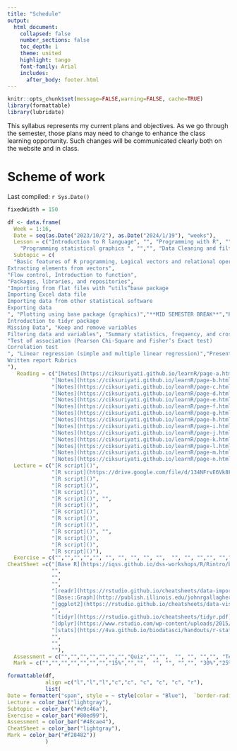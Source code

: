```yaml
---
title: "Schedule"
output:
  html_document:
    collapsed: false
    number_sections: false
    toc_depth: 1
    theme: united
    highlight: tango
    font-family: Arial
    includes:
      after_body: footer.html
---
```


```r
knitr::opts_chunk$set(message=FALSE,warning=FALSE, cache=TRUE)
library(formattable)
library(lubridate)
```

This syllabus represents my current plans and objectives. As we go through the semester, those plans may need to change to enhance the class learning opportunity. Such changes will be communicated clearly both on the website and in class.


# Scheme of work

Last compiled: `r Sys.Date()`

```r
fixedWidth = 150

df <- data.frame(
  Week = 1:16,
  Date = seq(as.Date("2023/10/2"), as.Date("2024/1/19"), "weeks"),
  Lesson = c("Introduction to R language", "", "Programming with R", "", " Importing data into R",
    "Programming statistical graphics ", "","", "Data Cleaning and filtering", "", "Basic Statistical Analysis", "", "", "","", ""),
  Subtopic = c(
  "Basic features of R programming, Logical vectors and relational operators ", "Data frames and list
Extracting elements from vectors", 
"Flow control, Introduction to function", 
"Packages, libraries, and repositories", 
"Importing from flat files with “utils”base package
Importing Excel data file
Importing data from other statistical software
Exporting data
", "Plotting using base package (graphics)","**MID SEMESTER BREAK**","Plotting using ggplot2 package (graphics)", "Introduction to tidy data
Introduction to tidyr package
Missing Data", "Keep and remove variables
Filtering data and variables", "Summary statistics, frequency, and cross tabulation table",  "Test of single mean,independent t-test, paired t-test, one-way ANOVA", "**SPECIAL BREAK**",
"Test of association (Pearson Chi-Square and Fisher’s Exact test)
Correlation test
", "Linear regression (simple and multiple linear regression)","Presentation guidelines
Written report Rubrics
"),
   Reading = c("[Notes](https://ciksuriyati.github.io/learnR/page-a.html)", 
              "[Notes](https://ciksuriyati.github.io/learnR/page-b.html)", 
              "[Notes](https://ciksuriyati.github.io/learnR/page-c.html)", 
              "[Notes](https://ciksuriyati.github.io/learnR/page-d.html)", 
              "[Notes](https://ciksuriyati.github.io/learnR/page-e.html)", 
              "[Notes](https://ciksuriyati.github.io/learnR/page-f.html)", "",
              "[Notes](https://ciksuriyati.github.io/learnR/page-g.html)", 
              "[Notes](https://ciksuriyati.github.io/learnR/page-h.html)", 
              "[Notes](https://ciksuriyati.github.io/learnR/page-i.html)", 
              "[Notes](https://ciksuriyati.github.io/learnR/page-j.html)", 
              "[Notes](https://ciksuriyati.github.io/learnR/page-k.html)", "",
              "[Notes](https://ciksuriyati.github.io/learnR/page-l.html)", 
              "[Notes](https://ciksuriyati.github.io/learnR/page-m.html)",
              "[Notes](https://ciksuriyati.github.io/learnR/page-n.html)"),
  Lecture = c("[R script]()", 
              "[R script](https://drive.google.com/file/d/134NFrvE6Vk8FpoOZkt1uPCbioMWCtWiK/view?usp=share_link)", 
              "[R script]()", 
              "[R script]()", 
              "[R script]()", 
              "[R script]()", "",
              "[R script]()", 
              "[R script]()", 
              "[R script]()", 
              "[R script]()", 
              "[R script]()", "",
              "[R script]()", 
              "[R script]()",
              "[R script]()"),
  Exercise = c("","","","","", "", "", "", "", "",  "", "", "","", "",""),
CheatSheet =c("[Base R](https://iqss.github.io/dss-workshops/R/Rintro/base-r-cheat-sheet.pdf)", 
              "", 
              "", 
              "", 
              "[readr](https://rstudio.github.io/cheatsheets/data-import.pdf)", 
              "[Base::Graph](http://publish.illinois.edu/johnrgallagher/files/2015/10/BaseGraphicsCheatsheet.pdf)", "",
              "[ggplot2](https://rstudio.github.io/cheatsheets/data-visualization.pdf)", 
              "", 
              "[tidyr](https://rstudio.github.io/cheatsheets/tidyr.pdf)", 
              "[dplyr](https://www.rstudio.com/wp-content/uploads/2015/02/data-wrangling-cheatsheet.pdf)", 
              "[stats](https://4va.github.io/biodatasci/handouts/r-stats-cheatsheet.pdf)", "",
              "", 
              "",
              ""),
  Assessment = c("","","","","","","","Quiz","","",  "", "", "","", "Test","Presentation & Report"),
  Mark = c("","","","","","","","15%","","",  "", "", "","", "30%","25% & 30%"))

formattable(df, 
            align =c("l","l","l","c","c", "c", "c", "c", "r"), 
            list(
Date = formatter("span", style = ~ style(color = "Blue"),  `border-radius` = "4px", `padding-right` = "2px") ,
Lecture = color_bar("lightgray"),
Subtopic = color_bar("#e9c46a"),
Exercise = color_bar("#80ed99"),
Assessment = color_bar("#48cae4"),
CheatSheet = color_bar("lightgray"),
Mark = color_bar("#f28482"))
            )

```

